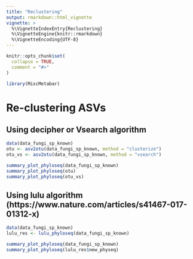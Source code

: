 ```yaml
---
title: "Reclustering"
output: rmarkdown::html_vignette
vignette: >
  %\VignetteIndexEntry{Reclustering}
  %\VignetteEngine{knitr::rmarkdown}
  %\VignetteEncoding{UTF-8}
---
```


```r
knitr::opts_chunk$set(
  collapse = TRUE,
  comment = "#>"
)
```

```r
library(MiscMetabar)
```

# Re-clustering ASVs

## Using decipher or Vsearch algorithm
```r
data(data_fungi_sp_known)
otu <- asv2otu(data_fungi_sp_known, method = "clusterize")
otu_vs <- asv2otu(data_fungi_sp_known, method = "vsearch")
```

```r
summary_plot_phyloseq(data_fungi_sp_known)
summary_plot_phyloseq(otu)
summary_plot_phyloseq(otu_vs)
```

## Using lulu algorithm (https://www.nature.com/articles/s41467-017-01312-x)

```r
data(data_fungi_sp_known)
lulu_res <- lulu_phyloseq(data_fungi_sp_known)
```

```r
summary_plot_phyloseq(data_fungi_sp_known)
summary_plot_phyloseq(lulu_res$new_physeq)
```
